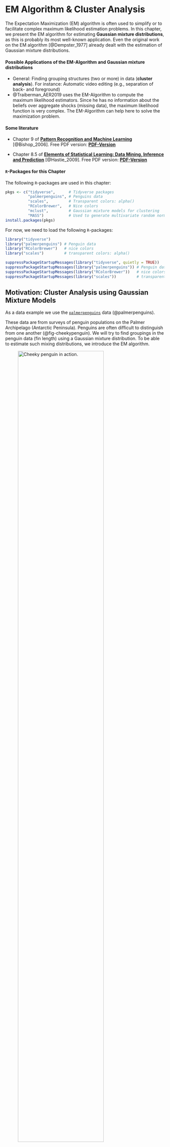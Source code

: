 # EM Algorithm & Cluster Analysis

The Expectation Maximization (EM) algorithm is often used to simplify or to facilitate complex maximum likelihood estimation problems. In this chapter, we present the EM algorithm for estimating **Gaussian mixture distributions**, as this is probably its most well-known application. Even the original work on the EM algorithm [@Dempster_1977] already dealt with the estimation of Gaussian mixture distributions.


#### Possible Applications of the EM-Algorithm and Gaussian mixture distributions {-}

* General: Finding grouping structures (two or more) in data (**cluster analysis**). For instance: Automatic video editing (e.g., separation of back- and foreground)  
* @Traiberman_AER2019 uses the EM-Algorithm to compute the maximum likelihood estimators. Since he has no information about the beliefs over aggregate shocks (missing data), the maximum likelihood function is very complex. The EM-Algorithm can help here to solve the maximization problem. 


#### Some literature {-}

* Chapter 9 of [**Pattern Recognition and Machine Learning**](https://www.microsoft.com/en-us/research/uploads/prod/2006/01/Bishop-Pattern-Recognition-and-Machine-Learning-2006.pdf) [@Bishop_2006]. Free PDF version: [**PDF-Version**](https://www.microsoft.com/en-us/research/uploads/prod/2006/01/Bishop-Pattern-Recognition-and-Machine-Learning-2006.pdf)

* Chapter 8.5 of [**Elements of Statistical Learning: Data Mining, Inference and Prediction**](https://web.stanford.edu/~hastie/ElemStatLearn/) [@Hastie_2009]. Free PDF version: [**PDF-Version**](https://web.stanford.edu/~hastie/ElemStatLearn/)


#### `R`-Packages for this Chapter {-}

The following `R`-packages are used in this chapter:
```r
pkgs <- c("tidyverse",      # Tidyverse packages
          "palmerpenguins", # Penguins data
          "scales",         # Transparent colors: alpha()
          "RColorBrewer",   # Nice colors
          "mclust",         # Gaussian mixture models for clustering
          "MASS")           # Used to generate multivariate random normal variables
install.packages(pkgs)
```

For now, we need to load the following `R`-packages:
```r
library("tidyverse")
library("palmerpenguins") # Penguin data 
library("RColorBrewer")   # nice colors
library("scales")         # transparent colors: alpha()
```


```r
suppressPackageStartupMessages(library("tidyverse", quietly = TRUE))
suppressPackageStartupMessages(library("palmerpenguins")) # Penguin data 
suppressPackageStartupMessages(library("RColorBrewer"))   # nice colors
suppressPackageStartupMessages(library("scales"))         # transparent colors: alpha()
```



## Motivation: Cluster Analysis using Gaussian Mixture Models

As a data example we use the [`palmerpenguins`](https://allisonhorst.github.io/palmerpenguins/articles/intro.html) data (@palmerpenguins). 


These data are from surveys of penguin populations on the Palmer Archipelago (Antarctic Peninsula). Penguins are often difficult to distinguish from one another (@fig-cheekypenguin).  We will try to find groupings in the penguin data (fin length) using a Gaussian mixture distribution. To be able to estimate such mixing distributions, we introduce the EM algorithm.


![Cheeky penguin in action.](images/penguins.gif){width=80%  #fig-cheekypenguin}


The following code chunk prepares the data


::: {.callout-caution}

# Caution
We have the information about the different penguin species (`penguin_species`) but in the following we pretend not to know this information.  

We want to determine the group memberships (species) by cluster analysis on the basis of the fin lengths (`penguin_flipper`) alone. 

Afterwards we can use the data in `penguin_species` to check how good our cluster analysis is.
:::


```r
## Select a color palette
col_v <- RColorBrewer::brewer.pal(n = 3, name = "Set2")

## Preparing the data:
penguins <- palmerpenguins::penguins %>%  # penguin data
  tidyr::as_tibble() %>%                  # 'tibble'-dataframe
  dplyr::filter(species!="Adelie") %>%    # remove penguin species 'Adelie' 
  droplevels() %>%                        # remove the non-used factor level
  tidyr::drop_na() %>%                    # remove NAs
  dplyr::mutate(species = species,        # rename variables 
                flipper = flipper_length_mm) %>% 
  dplyr::select(species, flipper)         # select variables 

##  
n      <- nrow(penguins)                  # sample size (n=187)

## Pulling out the variable 'penguin_species':
penguin_species <- dplyr::pull(penguins, species)

## Pulling out the variable 'penguin_flipper':
penguin_flipper <- dplyr::pull(penguins, flipper)

## Plot
## Histogramm:
hist(x = penguin_flipper, freq = FALSE, 
     xlab="Flipper-Length (mm)", main="Penguins\n(Two Groups)",
     col=gray(.65,.5), border=gray(.35,.5), ylim=c(0.0003, 0.039))
## Stipchart hinzufügen:
stripchart(x = penguin_flipper, method = "jitter", 
           jitter = .0005, at = .001,
           pch = 21, col=alpha(col_v[3],.5), 
           bg=alpha(col_v[3],.5), cex=1.3, add = TRUE)
```


#### Clustering using Gaussian Mixture Distributions {-}

At the end of this chapter, we'll be able to 

1. Estimate the Gaussian mixture distribution using the **EM algorithm**
2. Assign the predictors $x_i$ (flipper length) to the group (penguine species) that maximizes the **"posterior probability"** (see @fig-GMM-plot1 and @sec-PriorPosterior)


```r
#| echo: false
#| eval: true
#| label: fig-GMM-plot1
#| fig-cap: Cluster analysis based on a mixture distribution with two weighted normal distributions.

## mclust R package:
## Cluster analysis using Gaussian mixture distributions
suppressMessages(library("mclust"))

## Number of Groups
G <- 2 

## Schätzung des Gaußschen Mischmodells (per EM Algorithmus)
## und Clusteranalyse
mclust_obj <- mclust::Mclust(data       = penguin_flipper, 
                             G          = G, 
                             modelNames = "V", 
                             verbose    = FALSE)

# summary(mclust_obj)
# str(mclust_obj)

## estimated group assignment 
class <- mclust_obj$classification

## Fraction of correct group assignments:
# cbind(class, penguin_species)
# round(sum(class == as.numeric(penguin_species))/n, 2)

## estimated means of the two Gaussian distributions
mean_m <- t(mclust_obj$parameters$mean)

## estimated variances (and possibly covariances) 
cov_l  <- list("Cov1" = mclust_obj$parameters$variance$sigmasq[1], 
               "Cov2" = mclust_obj$parameters$variance$sigmasq[2])

## estimated mixture weights (prior-probabilities) 
prop_v <- mclust_obj$parameters$pro

## evaluating the Gaussian mixture density function 
np      <- 100 # number of evaluation points
xxd     <- seq(min(penguin_flipper)-3, 
               max(penguin_flipper)+5, 
               length.out = np)
## mixture density
yyd     <- dnorm(xxd, mean_m[1], sqrt(cov_l[[1]]))*prop_v[1] +
           dnorm(xxd, mean_m[2], sqrt(cov_l[[2]]))*prop_v[2]
## single densities (scaled by their weights)
yyd1    <- dnorm(xxd, mean_m[1], sqrt(cov_l[[1]]))*prop_v[1]
yyd2    <- dnorm(xxd, mean_m[2], sqrt(cov_l[[2]]))*prop_v[2]

## Plot
hist(x = penguin_flipper, xlab="Flipper length (mm)", main="Penguins\n(Two Groups)",
     col=gray(.65,.5), border=gray(.35,.5), freq = FALSE, ylim=c(0, 0.04))
lines(x = xxd, y=yyd, lwd=2, col=gray(.35,.75))
lines(x = xxd, y=yyd1, lwd=2, col=gray(.35,.75), lty=2)
lines(x = xxd, y=yyd2, lwd=2, col=gray(.35,.75), lty=2)
abline(v=203.1, lty=3)
stripchart(penguin_flipper[class==1], 
           method = "jitter", jitter = .0005, at = .001,
           pch = 21, col=alpha(col_v[1],.5), bg=alpha(col_v[1],.5), cex=1.3, add = TRUE)
stripchart(penguin_flipper[class==2], 
           method = "jitter", jitter = .0005, at = .001,
           pch = 21, col=alpha(col_v[2],.5), bg=alpha(col_v[2],.5), cex=1.3, add = TRUE)
```



Figure @fig-GMM-plot1 shows the result of a cluster analysis based on a mixture distribution of two weighted normal distributions. Cluster result: `r round(sum(class == as.numeric(penguin_species))/n, 2)*100`% of the penguins could be correctly assigned - based only on their flipper lengths.


The following `R` codes can be used to reproduce the above cluster analysis (using the `R` package `mclust`) and @fig-GMM-plot1:

```r
#| echo: true
#| eval: false

## mclust R package:
## Cluster analysis using Gaussian mixture distributions
suppressMessages(library("mclust"))

## Number of Groups
G <- 2 

## Schätzung des Gaußschen Mischmodells (per EM Algorithmus)
## und Clusteranalyse
mclust_obj <- mclust::Mclust(data       = penguin_flipper, 
                             G          = G, 
                             modelNames = "V", 
                             verbose    = FALSE)

# summary(mclust_obj)
# str(mclust_obj)

## estimated group assignment 
class <- mclust_obj$classification

## Fraction of correct group assignments:
# cbind(class, penguin_species)
round(sum(class == as.numeric(penguin_species))/n, 2)

## estimated means of the two Gaussian distributions
mean_m <- t(mclust_obj$parameters$mean)

## estimated variances (and possibly covariances) 
cov_l  <- list("Cov1" = mclust_obj$parameters$variance$sigmasq[1], 
               "Cov2" = mclust_obj$parameters$variance$sigmasq[2])

## estimated mixture weights (prior-probabilities) 
prop_v <- mclust_obj$parameters$pro

## evaluating the Gaussian mixture density function 
np      <- 100 # number of evaluation points
xxd     <- seq(min(penguin_flipper)-3, 
               max(penguin_flipper)+5, 
               length.out = np)
## mixture density
yyd     <- dnorm(xxd, mean_m[1], sqrt(cov_l[[1]]))*prop_v[1] +
           dnorm(xxd, mean_m[2], sqrt(cov_l[[2]]))*prop_v[2]
## single densities
yyd1    <- dnorm(xxd, mean_m[1], sqrt(cov_l[[1]]))*prop_v[1]
yyd2    <- dnorm(xxd, mean_m[2], sqrt(cov_l[[2]]))*prop_v[2]

## Plot
hist(x = penguin_flipper, xlab="Flipper length (mm)", main="Penguins\n(Two Groups)",
     col=gray(.65,.5), border=gray(.35,.5), freq = FALSE, ylim=c(0, 0.04))
lines(x = xxd, y=yyd, lwd=2, col=gray(.35,.75))
lines(x = xxd, y=yyd1, lwd=2, col=gray(.35,.75), lty=2)
lines(x = xxd, y=yyd2, lwd=2, col=gray(.35,.75), lty=2)
abline(v=203.1, lty=3)
stripchart(penguin_flipper[class==1], 
           method = "jitter", jitter = .0005, at = .001,
           pch = 21, col=alpha(col_v[1],.5), bg=alpha(col_v[1],.5), cex=1.3, add = TRUE)
stripchart(penguin_flipper[class==2], 
           method = "jitter", jitter = .0005, at = .001,
           pch = 21, col=alpha(col_v[2],.5), bg=alpha(col_v[2],.5), cex=1.3, add = TRUE)
```

But coding is nothing without understanding. We'll learn the underlying statistical method it in this chapter. 


## The EM Algorithm for Maximum Likelihood Estimation of Gaussian Mixture Distributions

### Gaussian Mixture Models (GMM)


We denote a random variable $X$ that follows a Gaussian mixture distribution as
$$
X\sim\mathcal{N}_{\mathcal{mix}}(G,\boldsymbol{\pi},\boldsymbol{\mu},\boldsymbol{\sigma})
$$

The corresponding density function of a Gaussian mixture distribution is defined as follows:
$$
f_{GMM}(x;\boldsymbol{\pi},\boldsymbol{\mu},\boldsymbol{\sigma})=\sum_{g=1}^G\pi_g \varphi(x;\mu_g,\sigma_g) 
$${#eq-GMMdens}

* **Weights:** $\boldsymbol{\pi}=(\pi_1,\dots,\pi_G)$ with $\pi_g>0$ and $\sum_{g=1}^G\pi_g=1$
* **Means:** $\boldsymbol{\mu}=(\mu_1,\dots,\mu_G)$ with $\mu_g\in\mathbb{R}$
* **Standard deviations:** $\boldsymbol{\sigma}=(\sigma_1,\dots,\sigma_G)$ with $\sigma_g>0$ 
* **Normal density of group $g=1,\dots,G$:** 
$$
\varphi(x;\mu_g,\sigma_g)=\frac{1}{\sqrt{2\pi}\sigma_g}\exp\left(-\frac{1}{2}\left(\frac{x-\mu_g}{\sigma_g}\right)^2\right)
$$
* **Unknown parameters:** <span style="color:#FF5733">$\boldsymbol{\pi}$</span>, <span style="color:#FF5733">$\boldsymbol{\mu}$</span> und <span style="color:#FF5733">$\boldsymbol{\sigma}$</span>



### Maximum Likelihood (ML) Estimation 

We could try to estimate the unknown parameters 
$\boldsymbol{\pi}=(\pi_1,\dots,\pi_G)$, 
$\boldsymbol{\mu}=(\mu_1,\dots,\mu_G)$ and 
$\boldsymbol{\sigma}=(\sigma_1,\dots,\sigma_G)$ using the maximum likelihood method. 

> I'll say it right away: The attempt will fail.

#### Basic Idea of ML Estimation {-}

* **Assumption:** The data $\mathbf{x}=(x_1,\dots,x_n)$ is a realization of a random sample 
$$
X_1,\dots,X_n\overset{\text{i.i.d.}}{\sim}X
$$
with
$$ 
X\sim\mathcal{N}_{\mathcal{mix}}(G,\boldsymbol{\pi},\boldsymbol{\mu},\boldsymbol{\sigma}).
$$ 


<!-- 
> That is, in a certain sense, the observed data $\mathbf{x}=(x_1,\dots,x_n)$ "know" the unknown parameters $\boldsymbol{\pi},$ $\boldsymbol{\mu}$ und $\boldsymbol{\sigma}$ and we "only" have to elicit this information from them. 
-->


* **Estimation Idea:** 
Choose $\boldsymbol{\pi}$, $\boldsymbol{\mu}$ and $\boldsymbol{\sigma}$ such that $f_{GMM}(\cdot;\boldsymbol{\pi},\boldsymbol{\mu},\boldsymbol{\sigma})$ **"optimally"** fits the observed data $\mathbf{x}$.

* **Implementation of the Estimation Idea:** Maximize (with respect to $\boldsymbol{\pi}$, $\boldsymbol{\mu}$ and $\boldsymbol{\sigma}$) the likelihood function
$$
\mathcal{L}(\boldsymbol{\pi},\boldsymbol{\mu},\boldsymbol{\sigma};\mathbf{x})=\prod_{i=1}^nf_{GMM}(x_i;\boldsymbol{\pi},\boldsymbol{\mu},\boldsymbol{\sigma})
$$
Or, equivalently, maximize the log-likelihood function (simpler maximization)
$$
\begin{align*}
%\ln\left(\mathcal{L}(\boldsymbol{\pi},\boldsymbol{\mu},\boldsymbol{\sigma};\mathbf{x})\right)=
\ell(\boldsymbol{\pi},\boldsymbol{\mu},\boldsymbol{\sigma};\mathbf{x})
=&\sum_{i=1}^n\ln\left(f_{GMM}(x_i;\boldsymbol{\pi},\boldsymbol{\mu},\boldsymbol{\sigma})\right)\\
=&\sum_{i=1}^n\ln\left(\sum_{g=1}^G\pi_g\varphi(x_i;\mu_g,\sigma_g)\right)
\end{align*}
$${#eq-logLikGMM}

::: {.callout-note}
# Maximization constraints
The maximization must take into account the parameter constraints in @eq-GMMdens; namely, 

* $\sigma_g>0$ and 
* $\pi_g>0$ for all $g=1,\dots,G$ such that 
* $\sum_{g=1}^G\pi_g=1$.
::: 

The maximizing parameter values 
<span style="color:#FF5733">$\hat{\boldsymbol{\pi}}$</span>, 
<span style="color:#FF5733">$\hat{\boldsymbol{\mu}}$</span> and 
<span style="color:#FF5733">$\hat{\boldsymbol{\sigma}}$</span> 
are the <span style="color:#FF5733">**ML-Estimators**</span>:

$$
(\hat{\boldsymbol{\pi}},\hat{\boldsymbol{\mu}},\hat{\boldsymbol{\sigma}})=\arg\max_{\boldsymbol{\pi},\boldsymbol{\mu},\boldsymbol{\sigma}}\ell(\boldsymbol{\pi},\boldsymbol{\mu},\boldsymbol{\sigma};\mathbf{x})
$$



😒 **Problems with singularities in numerical solutions:** If one tries to solve the above maximization problem [numerically with the help of the computer](https://jaimemosg.github.io/EstimationTools/index.html), one will quickly notice that the results are highly unstable, implausible and not very trustworthy. The reason for these unstable estimates are problems with singularities. 

For real GMMs (i.e. GMMs with more than one group $G>1$), problems with singularities occur very easily during a numerical maximization. This happens whenever one (or more) of the normal distribution component(s), say $\varphi_g(x_i;\mu_g,\sigma_g),$ tries to describe only single data points. This leads to a Gaussian density function centered around a **single data point** $x_i$ such that   
$$
\varphi(x_i;{\color{red}\mu_g=x_i},\sigma_g),
$$ 
where 
$$
\sigma_g\to 0.
$$
This degenerating situation leads to **very large** density function values, 
$$
\varphi(x_i;\mu_g=x_i,\sigma_g)\to\infty\quad\text{for}\quad \sigma_g\to 0,
$$ 
and thus maximize the log-likelihood in an *undesirable* way (see @fig-dirac1).
```r
#| label: fig-dirac1
#| echo: false
#| fig-cap: Gaussian density with $\mu_g=x_i$ for $\sigma_g\to 0$.
np   <- 1000
rep  <- 30
xxd  <- seq(-3, 3, length.out = np)
sd_v <- seq(.5,0.05, len=rep)
par(mar = c(3.1,4.1,4.1,2.1))
for(i in 1:length(sd_v)){
  plot(x=xxd, y=dnorm(xxd, 0, sd_v[i]), type="l", ylim=c(0,max(dnorm(xxd, 0, sd_v[rep-3]))), xlim = c(-1.5,1.5),
       ylab="",xlab="", lwd=2, col="darkblue", axes = FALSE)
  axis(2); axis(1, at=0, labels = expression(x[i])); box()
}
```
Such **undesirable, trivial maximization solutions** typically lead to implausible, non-useful estimation results.

🤓 **Analytic solution:** It is a bit tedious, but one can maximize the log-likelihood function of the GMM (see @eq-logLikGMM) analytically. If you do this, you will get the following expressions:
$$
\begin{align*}
\hat\pi_g&=\frac{1}{n}\sum_{i=1}^np_{ig},\quad
\hat\mu_g=\sum_{i=1}^n\frac{p_{ig}}{\left(\sum_{j=1}^np_{jg}\right)}x_i\\[2ex]
\hat\sigma_g&=\sqrt{\sum_{i=1}^n\frac{p_{ig}}{\left(\sum_{j=1}^np_{jg}\right)}\left(x_i-\hat\mu_g\right)^2},
\end{align*}
$${#eq-AnalyticSol1}
where 
$$
p_{ig}=\frac{\pi_g\varphi(x_i;\mu_g,\sigma_g)}{f_{GMM}(x_i;\boldsymbol{\pi},\boldsymbol{\mu},\boldsymbol{\sigma})}
$${#eq-AnalyticSol2}
for $i=1,\dots,n$ and $g=1,\dots,G$. 


::: {.callout-note}
Deriving the expressions for $\hat{\mu}_g$, $\hat{\sigma}_g$ and $\hat{\pi}_g$ in @eq-AnalyticSol1 is really a bit tedious (multiple applications of the chain rule, product rule, etc., as well as an application of the Lagrange multiplier method for optimization under side-constraints) but in principle doable.  
<!-- In one of the exercises, you may derive the expression for $\hat\mu_g$. -->
:::


🙈 <span style="color:#FF5733">**However:**</span> The above expressions for $\hat\pi_g$, $\hat\mu_g$ and $\hat\sigma_g$ depend themselves on the <span style="color: #FF5733">**unknown**</span> parameters 

* $\boldsymbol{\pi}=(\pi_1,\dots,\pi_G)$, 
* $\boldsymbol{\mu}=(\mu_1,\dots,\mu_G)$ and 
* $\boldsymbol{\sigma}=(\sigma_1,\dots,\sigma_G)$, 

because the probabilities $0\leq p_{ig}\leq 1$ (defined in @eq-AnalyticSol2) depend on these unknown parameters. 

Thus, the expressions for $\hat\pi_g$, $\hat\mu_g$, and $\hat\sigma_g$ in @eq-AnalyticSol1 do not allow direct estimation of the unknown parameters $\pi_g$, $\mu_g$, and $\sigma_g$.

::: {.callout-note}
# Prior and Posterior Probabilities

* The probability 
$$
\pi_g = \mathbb{P}\left(\text{Penguine $i$ belongs to group}\;g\right)
$$  
in @eq-AnalyticSol2 is called the **prior probability**. The prior probability $\pi_g$ is the probability that a penguine $i$, from which we know nothing about its flipper length, belongs to group $g$.
* The conditional probability 
$$
p_{ig} = \mathbb{P}\left(\text{Penguine $i$ belongs to group}\;g|X_i = x_i\right)
$$ 
in @eq-AnalyticSol2 is called the **posterior probability**. The posterior probability $p_{ig}$ is the probability that penguine $i$ with flipper length $x_i$ belongs to group $g.$ 

We'll discuss the prior and the posterior probability in more detail in @sec-PriorPosterior.
:::



🥳 <span style="color:#138D75">**Solution: The EM Algorithm**</span>  


### The EM Algorithm for GMMs {#sec-EM1}


The expressions for $\hat\pi_g$, $\hat\mu_g$, and $\hat\sigma_g$ in @eq-AnalyticSol1, however, suggest a simple iterative maximum likelihood estimation procedure: An **alternating estimation** of 

* the (unknown) posterior probabilities
$$
\begin{align*}
p_{ig} 
&= \mathbb{P}\left(\text{Penguine $i$ belongs to group}\;g|X_i = x_i\right)\\[2ex]
& = \frac{\pi_g\varphi(x_i;\mu_g,\sigma_g)}{f_{GMM}(x_i;\boldsymbol{\pi},\boldsymbol{\mu},\boldsymbol{\sigma})}
\end{align*}
$$ 
for $i=1,\dots,n,$ and $g=1,\dots,G,$
and of 

* the (unknown) parameters 
$$
(\pi_g,\mu_g,\sigma_g) \quad\text{for}\quad g=1,\dots,G
$$

::: {.callout-tip}
Given an estimate $\hat{p}_{ig},$ you can compute $(\hat\pi_g, \hat\mu_g,\hat\sigma_g)$ using @eq-AnalyticSol1. 

Given the estimates $(\hat\pi_g, \hat\mu_g,\hat\sigma_g),$ you can compute $\hat{p}_{ig}$ using @eq-AnalyticSol2. 
:::

**The EM Algorithm:**

1. **Initialization:** <br> 
Set starting values 
$$
\begin{align*}
&\boldsymbol{\hat{\pi}}^{(0)}=(\hat{\pi}_1^{(0)},\dots,\hat{\pi}_G^{(0)})\\[2ex]
&\boldsymbol{\hat{\mu}}^{(0)}=(\hat{\mu}_1^{(0)},\dots,\hat{\mu}_G^{(0)})\\[2ex]
&\boldsymbol{\hat{\sigma}}^{(0)}=(\hat{\sigma}_1^{(0)},\dots,\hat{\sigma}_G^{(0)})
\end{align*}
$$

2. **Loop:** <br> 
For $r=1,2,\dots$

    - <span style="color:#FF5733">**(Expectation)**</span> Compute: 
     $$\hat{p}_{ig}^{(r-1)}=\frac{\hat{\pi}_g^{(r-1)}\varphi(x_i;\hat{\mu}^{(r-1)}_g,\hat{\sigma}_g^{(r-1)})}{f_{GMM}(x_i;\boldsymbol{\hat{\pi}}^{(r-1)},\boldsymbol{\hat{\mu}}^{(r-1)},\boldsymbol{\hat{\sigma}}^{(r-1)})}$$
    
    - <span style="color:#2471A3">**(Maximization)**</span>  Compute: 
    <center>$\hat\pi_g^{(r)}=\frac{1}{n}\sum_{i=1}^n\hat{p}_{ig}^{(r-1)},\quad\quad\hat\mu_g^{(r)}=\sum_{i=1}^n\frac{\hat{p}_{ig}^{(r-1)}}{\left(\sum_{j=1}^n\hat{p}_{jg}^{(r-1)}\right)}x_i$</center> 
    <center>$\hat\sigma_g^{(r)}=\sqrt{\sum_{i=1}^n\frac{\hat{p}_{ig}^{(r-1)}}{\left(\sum_{j=1}^n\hat{p}_{jg}^{(r-1)}\right)}\left(x_i-\hat\mu_g^{(r)}\right)^2}$</center> 

3. **Check Convergence:** <br>
    Stop if the value of the maximized log-likelihood function, $\ell(\boldsymbol{\hat{\pi}}^{(r)},\boldsymbol{\hat{\mu}}^{(r)},\boldsymbol{\hat{\sigma}}^{(r)};\mathbf{x})$, does not change anymore substantially.

The above pseudo code is implemented in the following code chunk:

```r
#| echo: true 
#| eval: true
library("MASS")
library("mclust")

## data:
x <- cbind(penguin_flipper) # data [n x d]-dimensional. 
d <- ncol(x)                # dimension (d=1: univariat)
n <- nrow(x)                # sample size
G <- 2                      # number of groups

## further stuff 
llk       <- matrix(NA, n, G)
p         <- matrix(NA, n, G)  
loglikOld <- 1e07
tol       <- 1e-05
it        <- 0
check     <- TRUE 

## EM Algorithm

## 1. Starting values for pi, mu and sigma:
pi    <- rep(1/G, G)              # naive pi 
sigma <- array(diag(d), c(d,d,G)) # varianz = 1
mu    <- t(MASS::mvrnorm(G, colMeans(x), sigma[,,1]*4) )

while(check){
  
  ## 2.a Expectation step
  for(g in 1:G){
    p[,g] <- pi[g] * mclust:::dmvnorm(x, mu[,g], sigma[,,g])
  }
  p <- sweep(p, 1, STATS = rowSums(p), FUN = "/")
  
  ## 2.b Maximization step 
  par   <- mclust::covw(x, p, normalize = FALSE)
  mu    <- par$mean
  sigma <- par$S
  pi    <- colMeans(p)
  
  ## 3. Check convergence 
  for(g in 1:G) {
    llk[,g] <- pi[g] * mclust:::dmvnorm(x, mu[,g], sigma[,,g])
  }
  loglik <- sum(log(rowSums(llk))) # current max. log-likelihood value
  ##
  diff      <- abs(loglik - loglikOld)/abs(loglik) # rate of change
  loglikOld <- loglik
  it        <- it + 1
  ## Check whether rate of change is still large enough (> tol)?
  check     <- diff > tol
}

## Estimation results:
results <- matrix(c(pi, mu, sqrt(sigma)), 
                  nrow = 3, 
                  ncol = 2, 
                  byrow = TRUE,
                  dimnames = list(c("weights", 
                                    "means", 
                                    "standard-deviations"),
                                  c("group 1", 
                                    "group 2"))) 
##
results %>% round(., 2)
```




## The True View on the EM Algorithm: Adding Unobserved Variables {#sec-TrueViewEM}

The EM algorithm allows maximum likelihood problems to be simplified by **adding unobserved ("latent") variables** to the data. This idea is the actually original contribution of the EM Algorithm (@Dempster_1977). While this idea can be applied for solving various maximum likelihood problems, we keep focusing on estimating GMMs.

::: {.callout-note}

# Remember:

We were not able to maximize the log-likelihood function
$$
\ell(\boldsymbol{\pi},\boldsymbol{\mu},\boldsymbol{\sigma};\mathbf{x})
  =\sum_{i=1}^n\ln\left(\sum_{g=1}^G\pi_g\varphi(x_i;\mu_g,\sigma_g)\right)
$$
directly. In fact, the $\ln(\sum_{g=1}^G[\dots])$-construction makes life difficult here.
:::


### Data Completion

In our penguin data there are two groups $g\in\{1,2\}.$ 

Thus, in principle (albeit unobserved) there are $G=2$ dimensional dummy variable vectors $(z_{i1},z_{i2}),$ $i=1,\dots,n,$ which encode the group-labels,
$$
(z_{i1},z_{i2})=
\left\{\begin{array}{ll}
(1,0)&\text{if penguin }i\text{ belongs to group }g=1\\
(0,1)&\text{if penguin }i\text{ belongs to group }g=2\\
\end{array}\right.
$$

::: {.callout-tip}
# Case of more than two $G>2$ groups:  
$$
\begin{align*}
&(z_{i1},\dots,z_{ig},\dots,z_{iG})=\\[2ex]
&=\left\{\begin{array}{ll}
(1,0,\dots,0)&\text{if data point }i\text{ belongs to group }g=1\\
(0,1,\dots,0)&\text{if data point }i\text{ belongs to group }g=2\\
\quad\quad\vdots&\\
(0,0,\dots,1)&\text{if data point }i\text{ belongs to group }g=G\\
\end{array}\right.
\end{align*}
$$
:::

The group labels $z_{ig}$ can take values $z_{ig}\in\{0,1\},$ for each $i=1,\dots,n$ and $g=1,\dots,G.$ However, it must hold true that each $i$ belongs to only **one** group, i.e.
$$
\sum_{g=1}^Gz_{ig}=1\quad\text{for each}\quad i=1,\dots,n.
$$

::: {.callout-note}
Requiring that
$$
\sum_{g=1}^Gz_{ig}=1\quad\text{for each}\quad i=1,\dots,n
$$
means an important restriction of GMMs, which is not problematic for the penguin data. However, it may be problematic in applications with hierarchical grouping structures, where one can be a member of multiple groups (e.g. member of a gender group and member of a religious group).
:::

Unfortunately, the true group labels $z_{ig}$ are missing. However, we nevertheless know at least something about their group-assignments. The weights 
$$
\pi_1,\dots,\pi_G
$$ 
of the Gaussian mixture distribution 
$$
f_{GMM}(x;\boldsymbol{\pi},\boldsymbol{\mu},\boldsymbol{\sigma})=\sum_{g=1}^G\pi_g\varphi(x;\mu_g,\sigma_g),
$$
give us the proportions of the individual distributions $\varphi(\cdot;\mu_g,\sigma_g)$ in the total distribution $f_{GMM}$. Therefore, we know that, on average, 
$$
\pi_g\cdot 100\%
$$ 
of the data points $i=1,\dots,n$ come from group $g.$ 

Thus, we can consider the missing group label $z_{ig}$ as a **unobserved realization of a binary random variable** $Z_{ig}\in\{0,1\}$ with probabilities
$$
\begin{align*}
P(Z_{ig}=1)&=\pi_g\\[2ex]
P(Z_{ig}=0)&=(1-\pi_g)\\[2ex]
\end{align*}
$$
and with the restriction that 
$$
\sum_{g=1}^GZ_{ig}=1\quad\text{for each}\quad i=1,\dots,n.
$$ 


Note that the condition $\sum_{g=1}^GZ_{ig}=1$ 
implies that if
<!-- für Realisationen $Z_{ig}=1$, dass alle anderen Zuordnungen $Z_{i-g}=0$ immer gleich null  -->
$$
Z_{ig}=1
$$ 
then
$$
Z_{ij}=0\quad \text{for all }j\neq g.
%\quad \Rightarrow\quad Z_{i1}=0,\dots,Z_{ig-1}=0,Z_{ig+1}=0,\dots,Z_{iG}=0.
$$

### Prior and Posterior Probabilities {#sec-PriorPosterior}

**Prior Probability**
$$
\pi_g = P(Z_{ig}=1)
$$
If we know nothing about the flipper length of penguin $i$ then we are left with the prior probability: <br>
<center>"With probability $\pi_g=P(Z_{ig}=1)$ penguin $i$ belongs to group $g$."</center> 
<br>


**Posterior Probability**<br>
$$
p_{ig}=P(Z_{ig}=1|X_i=x_i)
$$ 
If we know the flipper length of penguin $i$ then we can update the prior probability using **Bayes' Theorem** (see @eq-posteriorGMD) which leads to the posterior probability: <br>
<center>"With probability $p_{ig}=P(Z_{ig}=1|X_i=x_i)$ penguin $i$ with flipper length $x_i$ belongs to group $g$."</center>
<br>


::: {.callout-note} 
# Bayes' Theorem applied to the Gaussian mixture distribution
$$
\begin{align*}
p_{ig}
=\overbrace{P(Z_{ig}=1|X_i=x_i)}^{\text{Posterior-prob}}
&=\frac{\pi_g\varphi(x_i;\mu_g,\sigma_g)}{f_{GMM}(x_i;\boldsymbol{\pi},\boldsymbol{\mu},\boldsymbol{\sigma})}\\[2ex]
&=\frac{\overbrace{P(Z_{ig}=1)}^{\text{prior-prob}}\varphi(x_i;\mu_g,\sigma_g)}{f_{GMM}(x_i;\boldsymbol{\pi},\boldsymbol{\mu},\boldsymbol{\sigma})}
\end{align*}
$${#eq-posteriorGMD}
:::


::: {.callout-tip}
# Where's the <span style="color:#FF5733">**Expectation** </span> in the <span style="color:#FF5733">**E**</span>M-Algorithm? 
The posterior probabilities $p_{ig}$ are conditional means:
$$
\begin{align*}
p_{ig}
&= 1\cdot P(Z_{ig}=1|X_i=x_i)+0\cdot P(Z_{ig}=0|X_i=x_i)\\[2ex] 
&= \mathbb{E}(Z_{ig}|X_i=x_i)\\
\end{align*}
$${#eq-posteriorMean}
Thus, the computation of $p_{ig}$ is the **Expectation**-step of the EM algorithm (@sec-EM1). 
::: 


### The Abstract Version of the EM-Algorithm


If, in addition to the data points (i.e. the predictors like the flipper lengths), 
$$
\mathbf{x}=(x_1,\dots,x_n),
$$ 
we had also observed the group assignments, 
$$
\mathbf{z}=(z_{11},\dots,z_{nG}),
$$ 
then we could establish the following alternative **likelihood ($\tilde{\mathcal{L}}$)** and **log-likelihood ($\tilde{\ell}$) functions**:
$$
\begin{align*}
\tilde{\mathcal{L}}(\boldsymbol{\pi},\boldsymbol{\mu},\boldsymbol{\sigma};\mathbf{x},\mathbf{z})
&=\prod_{i=1}^n\prod_{g=1}^G\left(\pi_g\varphi(x_i;\mu_g,\sigma_g)\right)^{z_{ig}}\\[2ex]
\tilde{\ell}(\boldsymbol{\pi},\boldsymbol{\mu},\boldsymbol{\sigma};\mathbf{x},\mathbf{z})
&=\sum_{i=1}^n\sum_{g=1}^Gz_{ig}\left\{\ln\left(\pi_g\right)+\ln\left(\varphi(x_i;\mu_g,\sigma_g)\right)\right\}\\[2ex]
&=\sum_{g=1}^G\left(\sum_{i=1}^nz_{ig}\left\{\ln\left(\pi_g\right)+\ln\left(\varphi(x_i;\mu_g,\sigma_g)\right)\right\}\right)
\end{align*}
$$

Unlike the original log-likelihood function (@eq-logLikGMM), the new log-likelihood function $\tilde\ell$ would be **easy to maximize**: We can effectively maximize separately for each group $g,$ which then involves only a single normal density function and not a too flexible mixture of density functions. This simplifies the maximization problem considerably, since the normal density belongs to the exponential family (see @sec-MLAsymp) which is not the case for the normal mixture distribution.

However, we do not observe the realizations 
$$
\mathbf{z}=(z_{11},\dots,z_{nG}),
$$ 
but only know the distribution of the random variables 
$$
\mathbf{Z}=(Z_{11},\dots,Z_{nG}).
$$ 
This leads to a **stochastic version** (in $\mathbf{Z}$) of the log-likelihood function:
$$
\tilde{\ell}(\boldsymbol{\pi},\boldsymbol{\mu},\boldsymbol{\sigma};\mathbf{x},\mathbf{Z})=\sum_{i=1}^n\sum_{g=1}^GZ_{ig}\left\{\ln\left(\pi_g\right)+\ln\left(\varphi(x_i;\mu_g,\sigma_g)\right)\right\}
$$

We do not know $Z_{ig},$ but we can compute the best (in the mean square sense) predition of $Z_{ig}$ using the conditional mean 
$$
\mathbb{E}_{\boldsymbol{\theta}}\left(Z_{ig}|\mathbf{X}=\mathbf{x}\right)
=\mathbb{E}_{\boldsymbol{\theta}}\left(Z_{ig}|X_i=x_i\right)=p_{ig},
$$
where $\boldsymbol{\theta}=(\boldsymbol{\pi},\boldsymbol{\mu},\boldsymbol{\sigma})$ is used to denote the parameter vector, and where (by @eq-posteriorGMD) 
$$
\begin{align*}
p_{ig}
&=\overbrace{P(Z_{ig}=1|X_i=x_i)}^{\text{Posterior-prob}}\\[2ex]
&=\frac{\pi_g\varphi(x_i;\mu_g,\sigma_g)}{f_{GMM}(x_i;\boldsymbol{\pi},\boldsymbol{\mu},\boldsymbol{\sigma})}.
\end{align*}
$$

From this, we can calculate the conditional expected value (using @eq-posteriorMean), which motivates the "Expectation"-Step in the EM-algorithm:
$$
\begin{align*}
&\mathbb{E}_{\boldsymbol{\theta}}\left(\tilde{\ell}(\boldsymbol{\pi},\boldsymbol{\mu},\boldsymbol{\sigma};\mathbf{x},\mathbf{Z})|\mathbf{X}=\mathbf{x}\right)\\[2ex]
&\quad =\sum_{i=1}^n\sum_{g=1}^G\mathbb{E}_{\boldsymbol{\theta}}\left(Z_{ig}|\mathbf{X}=\mathbf{x}\right)\left\{\ln\left(\pi_g\right)+\ln\left(\varphi(x_i;\mu_g,\sigma_g)\right)\right\}\\[2ex]
&\quad =\sum_{i=1}^n\sum_{g=1}^Gp_{ig}\left\{\ln\left(\pi_g\right)+\ln\left(\varphi(x_i;\mu_g,\sigma_g)\right)\right\},
\end{align*}
$$
where $\boldsymbol{\theta}=(\boldsymbol{\pi},\boldsymbol{\mu},\boldsymbol{\sigma})$ is used to denote the parameter vector. 


::: {.callout-tip}
Given the estimates $\hat{p}_{ig},$ for all $i=1,\dots,n$ and $g=1,\dots,G,$ we can compute ML-estimates $(\hat\pi_g, \hat\mu_g,\hat\sigma_g)$ for all $g=1,\dots,G.$
<!-- by maximizing $\mathbb{E}_{\boldsymbol{\theta}}\left(\tilde{\ell}(\boldsymbol{\pi},\boldsymbol{\mu},\boldsymbol{\sigma};\mathbf{x},\mathbf{Z})|\mathbf{X}=\mathbf{x}\right).$  -->

Given ML-estimates $\hat{\theta}_g=(\hat\pi_g, \hat\mu_g,\hat\sigma_g),$ for all $g=1,\dots,G,$ we can compute $\hat{p}_{ig}$ using  
$$
\hat{p}_{ig}
=\frac{\hat{\pi}_g\varphi(x_i;\hat{\mu}_g,\hat{\sigma}_g)}{f_{GMM}(x_i;\boldsymbol{\hat\pi},\boldsymbol{\hat\mu},\boldsymbol{\hat\sigma})}.
$$ 
:::


The following EM algorithm differs only in notation from the version already discussed in @sec-EM1. The notation chosen here clarifies that the **Expectation**-step *updates the log-likelihood function* to be maximized in the **Maximization**-step. 

The chosen notation is abstract enough to transfer the basic idea of the EM algorithm to other maximum likelihood problems. 
<br>

1. **Initialization:**<br>
Set starting values $\boldsymbol{\hat{\theta}}^{(0)}=(\boldsymbol{\hat{\pi}}^{(0)}, \boldsymbol{\hat{\mu}}^{(0)}, \boldsymbol{\hat{\sigma}}^{(0)}),$ where
$$
\begin{align*}
&\boldsymbol{\hat{\pi}}^{(0)}=(\hat{\pi}_1^{(0)},\dots,\hat{\pi}_G^{(0)})\\[2ex]
&\boldsymbol{\hat{\mu}}^{(0)}=(\hat{\mu}_1^{(0)},\dots,\hat{\mu}_G^{(0)})\\[2ex]
&\boldsymbol{\hat{\sigma}}^{(0)}=(\hat{\sigma}_1^{(0)},\dots,\hat{\sigma}_G^{(0)})
\end{align*}
$$

2. **Loop:**</br>
For $r=1,2,\dots$

    - <span style="color:#FF5733">**(Expectation)** </span> Compute:
    $$
    \begin{align*}
    &\mathcal{Q}(\boldsymbol{\theta},\boldsymbol{\hat{\theta}}^{(r-1)})
    =\mathbb{E}_{\boldsymbol{\hat{\theta}}^{(r-1)}}\left(\tilde{\ell}(\boldsymbol{\pi},\boldsymbol{\mu},\boldsymbol{\sigma};\mathbf{x},\mathbf{Z})\big|\mathbf{X}=\mathbf{x}\right)\\[2ex]
    &=\sum_{i=1}^n\sum_{g=1}^G\mathbb{E}_{\boldsymbol{\theta}^{(r-1)}}\left(Z_{ig}\big|X_i=x_i\right)\left\{\ln\left(\pi_g\right)+\ln\left(\varphi(x_i;\mu_g,\sigma_g)\right)\right\}\\[2ex]
    &=\sum_{i=1}^n\sum_{g=1}^G\hat{p}_{ig}^{(r-1)}\left\{\ln\left(\pi_g\right)+\ln\left(\varphi(x_i;\mu_g,\sigma_g)\right)\right\}
    \end{align*}
    $$
    where
    $$
    \hat{p}_{ig}^{(r-1)} = \frac{\hat{\pi}_g^{(r-1)} \varphi(x_i;\hat{\mu}_g^{(r-1)},\hat{\sigma}_g^{(r-1)})}{f_{GMM}(x_i;\boldsymbol{\hat{\pi}}^{(r-1)},\boldsymbol{\hat{\mu}}^{(r-1)},\boldsymbol{\hat{\sigma}}^{(r-1)})}
    $$

    - <span style="color:#2471A3">**(Maximization)**</span>  Compute:
    $$
    \begin{align*}
    \boldsymbol{\hat{\theta}}^{(r)}=\arg\max_{\boldsymbol{\theta}}\mathcal{Q}(\boldsymbol{\theta},\boldsymbol{\hat{\theta}}^{(r-1)})
    \end{align*}
    $$
    where $\boldsymbol{\hat{\theta}}^{(r)}=(\boldsymbol{\hat{\pi}}^{(r)},\boldsymbol{\hat{\mu}}^{(r)},\boldsymbol{\hat{\sigma}}^{(r)}),$
    $$
    \begin{align*}
    &\boldsymbol{\hat{\pi}}^{(r)}=(\hat{\pi}_1^{(r)},\dots,\hat{\pi}_G^{(r)})\\[2ex]
    &\boldsymbol{\hat{\mu}}^{(r)}=(\hat{\mu}_1^{(r)},\dots,\hat{\mu}_G^{(r)})\\[2ex]
    &\boldsymbol{\hat{\sigma}}^{(r)}=(\hat{\sigma}_1^{(r)},\dots,\hat{\sigma}_G^{(r)}),
    \end{align*}
    $$ 
    with
    <center>$\hat\pi_g^{(r)}=\frac{1}{n}\sum_{i=1}^np_{ig}^{(r-1)},\quad\quad\hat\mu_g^{(r)}=\sum_{i=1}^n\frac{p_{ig}^{(r-1)}}{\left(\sum_{j=1}^np_{jg}^{(r-1)}\right)}x_i$</center> 
    <center>$\hat\sigma_g^{(r)}=\sqrt{\sum_{i=1}^n\frac{p_{ig}^{(r-1)}}{\left(\sum_{j=1}^np_{jg}^{(r-1)}\right)}\left(x_i-\hat\mu_g^{(r)}\right)^2}$</center>

3. **Check Convergence:**<br> 
   Stop if the value of the maximized log-likelihood function 
   $$
   \mathcal{Q}(\boldsymbol{\hat{\theta}}^{(r)},\boldsymbol{\hat{\theta}}^{(r-1)})
   $$ 
   does not change anymore substantially; i.e., if
   $$
   \mathcal{Q}(\boldsymbol{\hat{\theta}}^{(r)},\boldsymbol{\hat{\theta}}^{(r-1)})
   \approx
   \mathcal{Q}(\boldsymbol{\hat{\theta}}^{(r+1)},\boldsymbol{\hat{\theta}}^{(r-1+1)})
   $$ 



## Cluster Analysis

The problem of predicting a discrete random variable $Y$ (i.e. the group label) from a possibly multivariate predictor random variable $X$ is called **classification**. 

Consider iid data 
$$
(Y_1,X_1),\dots,(Y_n,X_n)\overset{\text{i.i.d.}}{\sim}(Y,X)
$$
where 

* $X_i\in\mathbb{R}^p$ is a $p$-dimensional vector and 
* $Y_i$ takes values in some finite set $\mathcal{Y}.$  

> **Note:** Above in @sec-TrueViewEM, we used $Z,$ here we use $Y$ to denote the (unknown) group labels.

::: {.callout-note}
# Example 
Predict $Y\in\mathcal{Y}=\{0,1\}$ (e.g. passing the exam ($Y=1$) vs. failing $Y=0$) using the observed predictor values $X\in\mathbb{R}^p$ (e.g. previous gradings, number of hours studied, etc.)
:::

A **classification rule** $h$ is a function 
$$
h: \mathbb{R}^p \to \mathcal{Y}.
$$
That is, when we observe a new $X\in\mathbb{R}^p,$ we predict $Y$ to be $h(X)\in\mathcal{Y}.$

::: {.callout-note}
# (Un-)Supervised Classification

* **Supervised Classification:** If there are learning/training data <span style="color:#f01e2c">**with group-labels**</span>
$$
({\color{red}Y_1},X_1),\dots,({\color{red}Y_n},X_n)
$$
that can be used to estimate $h,$ it's called a **supervised classification** (computer science: supervised learning) problem. 

* **Unsupervised Classification/Cluster Analysis:** If there are learning/training data <span style="color:#f01e2c">**without group-labels**</span>
$$
X_1,\dots,X_n
$$
it's called a **unsupervised classification** (computer science: unsupervised learning) problem or **cluster analysis**.
:::

### Bayes Classifier 

We would like to find a classification rule $h$ that makes accurate
predictions. The most often used quantity to measure the accuracy of classification methods is the **error rate**.

::: {.callout-note icon=false} 
## 
::: {#def-errorRate}
## Error rate
The **true error rate** of the classifier $h$ is the loss function
$$
L(h) = P(h(X)\neq Y).
$${#eq-ErrorRate} 
The **empirical error rate** is
$$
\hat{L}_n(h)=\frac{1}{n}\sum_{i=1}^n 1_{(h(X_i)\neq Y_i)},
$$
where $1_{(\cdot)}$ denotes the indicator function with $1_{(\texttt{TRUE})}=1$ and $1_{(\texttt{FALSE})}=0.$
:::
:::

We try to find a classifier $h$ that minimizes $L(h)$ and $\hat{L}_n(h),$ respectively. 


Let us focus on the special case of only two groups which can be coded, without loss of generality, as 
$$
Y\in\{0,1\}
$$
For instance, 
$$
Y_i=\left\{\begin{array}{ll}
1&\text{if penguin $i$ belongs to species Chinstrap}\\
0&\text{if penguin $i$ belongs NOT to species Chinstrap}.
\end{array}\right..
$$

The **regression function** (i.e. the conditional mean function) is then given by 
$$
\begin{align*}
m(x)
&:=\mathbb{E}(Y|X=x)\\[2ex]
&=1\cdot P(Y=1|X=x) + 0\cdot P(Y=0|X=x)\\[2ex]
&=P(Y=1|X=x).
\end{align*}
$$
That is, the conditonal mean $m(x)$ is the **posterior probability**, i.e. the probability of $Y=1$ given $X=x.$


From **Bayes' theorem** it follows that 
$$
\begin{align*}
m(x)
&=P(Y=1|X=x)\\[2ex]
&=\frac{P(Y=1) f_{X|Y}(x|Y=1)}{P(Y=0) f_{X|Y}(x|Y=0)+P(Y=1) f_{X|Y}(x|Y=1) },\\[2ex]
&=\frac{\pi_1\; f_{X|Y}(x|Y=1)}{\pi_0\;f_{X|Y}(x|Y=0)+\pi_1\;f_{X|Y}(x|Y=1)}\\[2ex]
&=\frac{\pi_1\; f_{X|Y}(x|Y=1)}{f_{X}(x)},
\end{align*}
$${#eq-RegFun}
where 

1. 
$$
\pi_0= P(Y=0)\quad\text{and}\quad\pi_1  = P(Y=1)
$$ 
denote the **prior probabilities** with $\pi_0 + \pi_1 = 1,$  
2. 
$$
f_{X|Y}(x|Y=0)\quad\text{and}\quad f_{X|Y}(x|Y=1)
$$
denote the **conditional density functions** of $X$ given $Y=0$ and $Y=1,$ respectively, and 
3.  
$$
f_X(x)=\pi_1\;\; f_{X|Y}(x|Y=1) + \pi_0\;\; f_{X|Y}(x|Y=0)
$$ 
denotes the **unconditional density function** of $X.$

**Note:** Here $f$ denotes here some (unknown) density function, not necessarily the Gaussian density or a Gaussian mixture. 



The **Bayes classifier**, $h^\ast,$ classifies data according to the **Bayes classification rule**


::: {.callout-note icon=false} 
## 
::: {#def-BayesCR}

## Bayes Classification Rule and Decision Boundary
<br>
The **Bayes classification rule** $h^\ast$ is given by
$$
h^\ast(x) = \left\{\begin{array}{ll}
1&\text{if }P(Y=1|X=x)>\frac{1}{2}\\
0&\text{otherwise}.
\end{array}\right.
$$
The **decision boundary** of a classifier $h$ is given by the set 
$$
\mathcal{D}(h)=\{x : P(Y=1|X=x)=P(Y=0|X=x)\}.
$$
:::
:::

Equivalent forms of the Bayes' classification rule:
$$
\begin{align*}
h^\ast(x) 
& = \left\{\begin{array}{ll}
1&\text{if }m(x)>\frac{1}{2}\\
0&\text{otherwise}.
\end{array}\right.\\[2ex]
& = \left\{\begin{array}{ll}
1&\text{if }P(Y=1|X=x)>P(Y=0|X=x)\\
0&\text{otherwise}.
\end{array}\right.\\[2ex]
& = \left\{\begin{array}{ll}
1&\text{if }\pi_1 f_{X|Y}(x|Y=1)>\pi_0f_{X|Y}(x|Y=0)\\
0&\text{otherwise}.
\end{array}\right.
\end{align*}
$$

::: {.callout-note icon=false} 
## 
::: {#thm-BayesOptimal}

## Optimality of the Bayes decision rule
<br>
The Bayes decision rule is optimal. That is, if $h$ is any
other classification rule then 
$$
L(h^\ast)\leq L(h),
$$
where $L(h)=P(h(X)\neq Y)$ denotes the error rate loss function defined in @def-errorRate. 
:::
:::


The Bayes decision rule $h^\ast(x)$ depends on the unknown $m(x)=P(Y=1|X=x)$ and thus cannot be used in practice. However, we can use data to find some approximation to the Bayes decision rule. 

**Very roughly**, there are three main approaches:

1. **Empirical Risk Minimization:** Choose a set of classifiers $\mathcal{H}$ and try to find $\hat{h}\in\mathcal{H}$ such that 
$$
\hat{h}:=\arg\min_{h\in\mathcal{H}}L(h)
$$
**Example:** Random forests, neural nets, etc. 

2. **Regression:** Find an estimate $\hat{m}(x)$ of the regression function $m(x)=\mathbb{E}(Y|X=x)$ in @eq-RegFun and then use 
$$
\hat{h}(x) = \left\{\begin{array}{ll}
1&\text{if }\hat{m}(x)>\frac{1}{2}\\
0&\text{otherwise}.
\end{array}\right.
$$
**Examples:** Linear regression, logistic regression, etc. 

3. **Density Estimation:** Find density and probability estimates $\hat{f}_{X|Y},$ $\hat{\pi}_0=\hat{P}(Y=0),$ and $\hat{\pi}_1=\hat{P}(Y=1)$ and define 
$$
\begin{align*}
\hat{m}(x)
&=\hat{P}(Y=1|X=x)\\[2ex]
&=\frac{\hat{\pi}_1 \hat{f}_{X|Y}(x|Y=1)}{\hat{\pi}_0 \hat{f}_{X|Y}(x|Y=0) + \hat{\pi}_1 \hat{f}_{X|Y}(x|Y=1)}.
\end{align*}
$$
Then use
$$
\hat{h}(x) = \left\{\begin{array}{ll}
1&\text{if }\hat{m}(x)>\frac{1}{2}\\
0&\text{otherwise}.
\end{array}\right.
$$
**Examples:** Linear/quadratic discriminant analysis, naive Bayes, Gaussian mixture distributions, etc.

#### More than two group labels {-}

Of course, we can generalize all this to the case where the discrete random variables $Y$ takes on more than only two group-labels.

Let 
$$
Y\in\{1,\dots,G\}
$$
for any $G>1.$

Then, the (error rate optimal) Bayes classification rule is 
$$
\begin{align*}
h^\ast(x) 
& = \arg\max_{g}P(Y=g|X=x) \\[2ex]
& = \arg\max_{g}\pi_g f_{X|Y}(x|Y=g),\\[2ex]
\end{align*}
$$
where 
$$
P(Y=g|X=x) = \frac{\pi_g f_{X|Y}(x|Y=g)}{\sum_{g=1}^G\pi_g f_{X|Y}(x|Y=g)}
$$
denotes the **posterior probability** of group $g$, and 
$$
\pi_g = P(Y=g)
$$
denotes the **prior probability** of group $g,$ 
and $f_{X|Y}(x|Y=g)$ denotes the conditional density function of $X$ given $Y=g.$



### Synopsis: Penguin Example 

In our penguin example, we use the **density estimation** approach. 

Estimating general densities $f$ is hard --- particularly in multivariate cases. Therefore, one often tries to make certain simplifying assumptions such as $f$ being a Gaussian (mixture) density. 

In our penguin example, we assume that the conditional density function of flipper length $X$ given species $Y=g$ can be modelled reasonably well using a Gaussian density,
$$
f_{X|Y}(x|Y=g) = \varphi(x|\mu_g,\sigma_g) = \frac{1}{\sqrt{2\pi}\sigma_g}\exp\left(-\frac{1}{2}\left(\frac{x-\mu_g}{\sigma_g}\right)^2\right).
$$
which leads to a Gaussian Mixture distribution. 

The unknown parameters $\pi_g,$ $\mu_g,$ and $\sigma_g,$ $g=1,\dots,G,$ are estimated using the **EM algorithm**

**Unsupervised Classification:** Assign the data points $x_i$ to the group $g$ according to the classification rule
$$
\begin{align*}
\hat{h}(x_i) 
%& = \arg\max_{g}P(Y=g|X=x) \\[2ex]
& = \arg\max_{g}\hat{\pi}_g \varphi(x_i|\hat{\mu}_g,\hat{\sigma}_g),\\[2ex]
\end{align*}
$$

@fig-EMGif shows the iterative progress when estimating a Gaussian mixture distribution using the EM algorithm:

* The vertical line shows the decision boundary
* The two Gaussian density functions (dashed lines) show the conditional densities $\varphi(x|\hat{\mu}_g,\hat{\sigma}_g),$ $g=1,2.$
* The orange and green dots show the (unsupervised) classification results  


```r
#| label: fig-EMGif
#| fig-cap: Iterative estimation of the Gaussian mixture distribution using the EM alorighm.
#| echo: false
suppressMessages(library("MASS"))
library("mclust")

## Daten:
x <- cbind(penguin_flipper) # Daten [n x d]-Dimensional. 
d <- ncol(x)                # Dimension (d=1: univariat)
n <- nrow(x)                # Stichprobenumfang
G <- 2                      # Anzahl Gruppen

## Weitere Deklarationen:
llk       <- matrix(NA, n, G)
p         <- matrix(NA, n, G)  
loglikOld <- 1e07
tol       <- 1e-06
it        <- 0
check     <- TRUE 


## EM Algorithmus

## 1. Startwerte für pi, mu und sigma:
pi    <- c(.5,.5)              # Naive pi
sigma <- array(diag(d), c(d,d,G)) # Varianz = 1
mu    <- matrix(c(205,225), nrow=1, byrow=TRUE)
#t(MASS::mvrnorm(G, colMeans(x), sigma[,,1]*4) )

while(check){
  
  ## 2.a Expectation-Schritt 
  for(g in 1:G){
    p[,g] <- pi[g] * mclust:::dmvnorm(x, mu[,g], sigma[,,g])
  }
  p <- sweep(p, 1, STATS = rowSums(p), FUN = "/")
  
  ## 2.b Maximization-Schritt
  par   <- mclust::covw(x, p, normalize = FALSE)
  mu    <- par$mean
  sigma <- par$S
  pi    <- colMeans(p)
  
  ## 3. Prüfung der Konvergenz
  for(g in 1:G) {
    llk[,g] <- pi[g] * mclust:::dmvnorm(x, mu[,g], sigma[,,g])
  }
  loglik <- sum(log(rowSums(llk))) # aktueller max. Log-Likelihood Wert
  ##
  diff      <- abs(loglik - loglikOld)/abs(loglik) # Änderungsrate
  loglikOld <- loglik
  it        <- it + 1
  ## Änderungsrate noch groß genug (> tol)?
  check     <- diff > tol
  
  ## Plot 
  ##
  xxd     <- seq(min(penguin_flipper)-3, max(penguin_flipper)+5, length.out = np)
  ## Mischungs-Dichte
  yyd     <- dnorm(xxd, mu[1,1], sqrt(sigma)[,,1])*pi[1] +
             dnorm(xxd, mu[1,2], sqrt(sigma)[,,2])*pi[2]
  ## Einzel-Dichten
  yyd1    <- dnorm(xxd, mu[1,1], sqrt(sigma)[,,1])*pi[1]
  yyd2    <- dnorm(xxd, mu[1,2], sqrt(sigma)[,,2])*pi[2]

  loc_line <- which.min(diff(sign(yyd1 - yyd2)))
  
  ## Classification
  cl <- as.numeric(
    dnorm(x, mu[1,1], sqrt(sigma)[,,1])*pi[1] < dnorm(x, mu[1,2], sqrt(sigma)[,,2])*pi[2])

  #class
  
  hist(x = penguin_flipper, xlab="Flipper length (mm)", 
       main="Penguins\n(Two Groups)",
       col=gray(.65,.5), border=gray(.35,.5), freq = FALSE, ylim=c(0, 0.04))
  lines(x = xxd, y=yyd, lwd=2, col=gray(.35,.75))
  lines(x = xxd, y=yyd1, lwd=2, col=gray(.35,.75), lty=2)
  lines(x = xxd, y=yyd2, lwd=2, col=gray(.35,.75), lty=2)
  text(x = 175, y=0.035, labels = paste("Iteration k =",it), pos = 4)
  ##
  set.seed(1)
  stripchart(penguin_flipper[cl==0], method = "jitter", jitter = .0005, at = .001,
           pch = 21, col=alpha(col_v[1],.5), bg=alpha(col_v[1],.5), cex=1.3, add = TRUE)
  set.seed(1)
  stripchart(penguin_flipper[cl==1], method = "jitter", jitter = .0005, at = .001,
           pch = 21, col=alpha(col_v[2],.5), bg=alpha(col_v[2],.5), cex=1.3, add = TRUE)
  ##
  abline(v=xxd[loc_line-1], lty=3)
}
```

The final estimation result replicates @fig-GMM-plot1.



The average penguin probably doesn't care about our EM Algorithm.

![Penguin research on the limit.](images/penguin_attack.gif){width=80%  #fig-agressivepenguin}



## Exercises {-}


#### Exercise 1. {-} 

(a) Consider 
$$
X_1,\dots,X_n\overset{\text{i.i.d}}{\sim}X,
$$
where $X\sim\text{Bernoulli}(p).$ Write the expressions of the (log) likelihood functions $\mathcal{L}$ and $\ell$. 

(b) Now let
$$
X_1,\dots,X_n\overset{\text{i.i.d}}{\sim}X,
$$
where $X$ is a Bernoulli mixture random variable with parameters $p_g$ and prior probabilities $\pi_g$, $g=1,\dots,G$. Write the expressions of the (log) likelihood functions $\mathcal{L}$ and $\ell$.  


(c) Let 
$$
(Z_{i1},\dots,Z_{iG})\in\{0,1\}^G
$$ 
denote the vector of latent group indicator random variables with 
$$
Z_{i1}+\dots + Z_{iG}=1
$$ 
and 
$$
P(Z_{ig}=1)=\pi_g,\quad g=1,\dots,G. 
$$ 
Thus, the realization $z_i=(0,1,0,\dots,0)$ means that the $i$th observation comes from the $2$nd Bernoulli distribution $\text{Bernoulli}(p_2)$.</br> 
Write the expressions of the (log) likelihood functions $\tilde{\mathcal{L}}(\mathbf{p},\boldsymbol{\pi};\mathbf{x},\mathbf{Z})$ and $\tilde{\ell}(\mathbf{p},\boldsymbol{\pi};\mathbf{x},\mathbf{Z})$ that take into account the latend group indicator random variables.  


(d) Write down the expression for the posterior probability 
$$
\mathfrak{p}_{ig} = P(Z_{ig}=1 | X_i = x_i).
$$


(e) Derive the conditional expectation of $\tilde\ell,$ given $\mathbf{X}=\mathbf{x},$ 
$$\mathbb{E}_{\mathbf{p},\boldsymbol{\pi}}\left(\tilde{\ell}(\mathbf{p},\boldsymbol{\pi};\mathbf{x},\mathbf{Z})\big|\mathbf{X}=\mathbf{x}\right).
$$

(f) Maximize $\mathbb{E}_{\mathbf{p},\boldsymbol{\pi}}\left(\tilde{\ell}(\mathbf{p},\boldsymbol{\pi};\mathbf{x},\mathbf{Z})\big|\mathbf{X}=\mathbf{x}\right)$ with respect to $p_g$ for $g=1,\dots,G.$

(g) Maximize $\mathbb{E}_{\mathbf{p},\boldsymbol{\pi}}\left(\tilde{\ell}(\mathbf{p},\boldsymbol{\pi};\mathbf{x},\mathbf{Z})\big|\mathbf{X}=\mathbf{x}\right)$ with respect to $\pi_g$ for $g=1,\dots,G$ such that $\sum_{g=1}^G\pi_g=1.$

(h) Sketch the EM-Algorithm



<!-- 
#### Exercise NEW NEW. {-} 
The famouse minst data set.

```r
suppressMessages(library("tidyverse"))
suppressMessages(
mnist_raw <- read_csv("https://pjreddie.com/media/files/mnist_train.csv", col_names = FALSE)
)

pixels_gathered <- mnist_raw %>%  
head(10000)        %>%  # only the first 10000 cases (one case = one handwritten figure picture (28x28 pixels))
rename(label = X1) %>%  # "label = 5" means a handwritten 5 
mutate(instance = row_number()) %>%  
gather(pixel, value, -label, -instance) %>%  
tidyr::extract(pixel, "pixel", "(\\d+)", convert = TRUE) %>%  
mutate(pixel = pixel - 2,         
       x     = pixel %% 28,         
       y     = 28 - pixel %/% 28)


theme_set(theme_light())

pixels_gathered %>%  
filter(instance <= 12) %>%  
ggplot(aes(x, y, fill = value)) +  geom_tile() +  facet_wrap(~ instance + label)
```
 -->



<!-- 
## Solutions {-} 

#### Solutions of Exercise 1. {-} 

##### (a) Likelihood function {-}

The probability mass function of $X\sim\text{Bernoulli}(p)$ is 
$$
f(x)=p^{x}(1-p)^{1-x},\quad\text{with}\quad x\in\{0,1\}.
$$
Thus the likelihood and the log-likelihood functions are
$$
\begin{align*}
\mathcal{L}(p;\mathbf{x})    & = \prod_{i=1}^n p^{x_i}(1-p)^{1-x_i}\\
\mathcal{\ell}(p;\mathbf{x}) & = \sum_{i=1}^n \ln\left(p^{x_i}(1-p)^{1-x_i}\right),
\end{align*}
$$
where $\mathbf{x}=(x_1,\dots,x_n)$ denotes the vector of observed data points. 


##### (b) Likelihood function for a Bernoulli mixture distribution {-}
The probability mass function of a Bernoulli mixture distribution is 
$$
\begin{align*}
f_G(x)
& =\sum_{g=1}^G \pi_g\; f_g(x)\\[2ex]
& =\sum_{g=1}^G \pi_g\; p_g^{x}(1-p_g)^{1-x}\quad\text{with}\quad x\in\{0,1\}.
\end{align*}
$$
Thus the likelihood function is
$$
\begin{align*}
\mathcal{L}(\mathbf{p},\boldsymbol{\pi};\mathbf{x})    & = \prod_{i=1}^n\left(\sum_{g=1}^G \pi_g\; p_g^{x_i}(1-p_g)^{1-x_i}\right)\\[2ex]
\ell(\mathbf{p},\boldsymbol{\pi};\mathbf{x}) & = \sum_{i=1}^n\ln\left(\sum_{g=1}^G\pi_g\; p_g^{x_i}(1-p_g)^{1-x_i}\right)
\end{align*}
$$
where $\mathbf{p}=(p_1,\dots,p_G)$ and $\boldsymbol{\pi}=(\pi_1,\dots,\pi_G)$.

##### (c) Likelihood function with group indicator random variables {-}

$$
\begin{align*}
\tilde{\mathcal{L}}(\mathbf{p},\boldsymbol{\pi};\mathbf{x}, \mathbf{Z}) 
& = \prod_{i=1}^n \prod_{g=1}^G\left(\pi_g p_g^{x_i}(1-p_g)^{1-x_i}\right)^{Z_{ig}}\\[2ex]
\tilde{\ell}(\mathbf{p},\boldsymbol{\pi};\mathbf{x}, \mathbf{Z})    
& = \sum_{i=1}^n \sum_{g=1}^G Z_{ig}\left(\ln(\pi_g) + \ln\left(p_g^{x_i}(1-p_g)^{1-x_i}\right)\right)
\end{align*}
$$


##### (d) Posterior probability {-}

$$
\begin{align*}
\mathfrak{p}_{ig} = P(Z_{ig}=1 | X_i = x_i) 
&=\frac{ P(Z_{ig}=1) f_{X|Z}(x_i|Z_{ig}=1)}{f_G(x_i)} \\[2ex]
&=\frac{ P(Z_{ig}=1) f_g(x_i)}{f_G(x_i)} \\[2ex]
&=\frac{\pi_g\; p_g^{x_i} (1-p_g)^{1-x_i}}{\sum_{g=1}^G \pi_g\; p_g^{x_i} (1-p_g)^{1-x_i}}
\end{align*}
$$


##### (e) Conditional Expectation of $\tilde\ell$ {-}


$$
\begin{align*}
&\mathbb{E}_{\mathbf{p},\boldsymbol{\pi}}\left(\tilde\ell(\mathbf{p},\boldsymbol{\pi};\mathbf{x},\mathbf{Z})\big|\mathbf{X}=\mathbf{x}\right)\\[2ex] 
& = \sum_{i=1}^n \sum_{g=1}^G \mathbb{E}_{\mathbf{p},\boldsymbol{\pi}}\left(Z_{ig}\big|X_i=x_i\right)\left(\ln(\pi_g) + \ln\left(p_g^{x_i}(1-p_g)^{1-x_i}\right)\right)\\[2ex]
& = \sum_{i=1}^n \sum_{g=1}^G \mathfrak{p}_{ig} \left(\ln(\pi_g) + \ln\left(p_g^{x_i}(1-p_g)^{1-x_i}\right)\right),
\end{align*}
$$
since 
$$
\begin{align*}
&\mathbb{E}_{\mathbf{p},\boldsymbol{\pi}}\left(Z_{ig}\big|\mathbf{X}=\mathbf{x}\right)\\[2ex] 
&= \mathbb{E}_{\mathbf{p},\boldsymbol{\pi}}\left(Z_{ig}\big|X_i=x_i\right)\\[2ex] 
&= P(Z_{ig}=1 | X_i = x_i) 
= \mathfrak{p}_{ig}. 
\end{align*}
$$


##### (f) Maximize $\mathbb{E}_{\mathbf{p},\boldsymbol{\pi}}\left(\tilde\ell(\mathbf{p},\boldsymbol{\pi}|\mathbf{x}, \mathbf{Z})\big|\mathbf{X}=\mathbf{x}\right)$ with respect to $p_g:$ {-}

$$
\begin{align*}
&\frac{\partial}{\partial p_g}\mathbb{E}_{\mathbf{p},\boldsymbol{\pi}}\left(\tilde\ell(\mathbf{p},\boldsymbol{\pi}|\mathbf{x}, \mathbf{Z})\big|\mathbf{X}=\mathbf{x}\right)\\[2ex] 
& = \frac{\partial}{\partial p_g}\sum_{i=1}^n \sum_{g=1}^G \mathfrak{p}_{ig} \left(\ln(\pi_g) + \ln\left(p_g^{x_i}(1-p_g)^{1-x_i}\right)\right)\\[2ex]
& = \frac{\partial}{\partial p_g}\sum_{i=1}^n \sum_{g=1}^G \mathfrak{p}_{ig} \left(\ln(\pi_g) + \left(x_i\ln(p_g) + (1-x_i)\ln(1-p_g)\right)\right)\\[2ex]
%& = \sum_{i=1}^n \mathfrak{p}_{ig} \frac{\partial}{\partial p_g} \left(x_i\ln(p_g) + (1-x_i)\ln(1-p_g)\right)\\[2ex]
& = \sum_{i=1}^n \mathfrak{p}_{ig} \left(\frac{x_i}{p_g} - \frac{(1-x_i)}{(1-p_g)}\right)\\[2ex]
\end{align*}
$$
First order condition 
$$
\begin{align*}
\sum_{i=1}^n \mathfrak{p}_{ig} \left(\frac{x_i}{\hat{p}_g} - \frac{(1-x_i)}{(1-\hat{p}_g)}\right)&\overset{!}{=}0\\[2ex]
\sum_{i=1}^n \mathfrak{p}_{ig} \left(\frac{x_i(1-\hat{p}_g)}{\hat{p}_g(1-\hat{p}_g)} - \frac{(1-x_i)\hat{p}_g}{\hat{p}_g(1-\hat{p}_g)}\right)&=0\\[2ex]
\sum_{i=1}^n \mathfrak{p}_{ig} \left(x_i(1-\hat{p}_g) - (1-x_i)\hat{p}_g\right)&=0\\[2ex]
\sum_{i=1}^n \mathfrak{p}_{ig} \left(x_i - \hat{p}_g \right)&=0\\[2ex]
\hat{p}_g\sum_{i=1}^n \mathfrak{p}_{ig} &= \sum_{i=1}^n \mathfrak{p}_{ig}x_i \\[2ex]
\hat{p}_g & = \frac{\sum_{i=1}^n \mathfrak{p}_{ig}x_i}{\sum_{i=1}^n \mathfrak{p}_{ig}}
\end{align*}
$$


##### (g) Maximize $\mathbb{E}_{\mathbf{p},\boldsymbol{\pi}}\left(\tilde\ell(\mathbf{p},\boldsymbol{\pi}|\mathbf{x}, \mathbf{Z})\big|\mathbf{X}=\mathbf{x}\right)$ with respect to $\pi_g:$ {-}

Note: We only need to focus on the $\pi_g$ terms since the other terms in  
$$
\begin{align*}
&\mathbb{E}_{\mathbf{p},\boldsymbol{\pi}}\left(\tilde\ell(\mathbf{p},\boldsymbol{\pi}|\mathbf{x}, \mathbf{Z})\big|\mathbf{X}=\mathbf{x}\right)\\[2ex] 
& = \sum_{i=1}^n \sum_{g=1}^G \mathfrak{p}_{ig} \left(\ln(\pi_g) + \ln\left(p_g^{x_i}(1-p_g)^{1-x_i}\right)\right)
\end{align*}
$$
are no functions of $\pi_g$.

However, we need to do maximization under the side constraint that $\sum_{g=1}^G\pi_g=1.$ So, we use the method of Lagrange multipliers. 

The Lagrange function is given by
$$
\begin{align*}
L(\boldsymbol{\pi},\lambda)=\sum_{i=1}^n \sum_{g=1}^G \mathfrak{p}_{ig} \ln(\pi_g) - \lambda \left(\sum_{g=1}^G\pi_g-1\right). 
\end{align*}
$$
First order condition with respect to $\pi_g$:
$$
\begin{align*}
\frac{\partial}{\partial \pi_g}L(\boldsymbol{\pi},\lambda)=
\sum_{i=1}^n \mathfrak{p}_{ig}\frac{1}{\pi_g}  - \lambda &\\[2ex] 
\sum_{i=1}^n \mathfrak{p}_{ig}\frac{1}{\hat{\pi}_g}  - \lambda  &\overset{!}{=}0 \\[2ex]
\sum_{i=1}^n \mathfrak{p}_{ig}   &=\lambda \hat{\pi}_g\\[2ex]
\hat{\pi}_g & = \frac{\sum_{i=1}^n \mathfrak{p}_{ig}}{\lambda}  \\[2ex]
\end{align*}
$$
Plugging $\hat{\pi}_g = \frac{\sum_{i=1}^n \mathfrak{p}_{ig}}{\lambda}$ into $L(\boldsymbol{\pi},\lambda)$:
$$
\begin{align*}
L(\lambda)&=\sum_{i=1}^n \sum_{g=1}^G \mathfrak{p}_{ig} \ln\left(\frac{\sum_{i=1}^n \mathfrak{p}_{ig}}{\lambda}\right) - \lambda \left(\sum_{g=1}^G\frac{\sum_{i=1}^n \mathfrak{p}_{ig}}{\lambda}-1\right) \\[2ex]
&=\sum_{i=1}^n \sum_{g=1}^G \mathfrak{p}_{ig} \left(\ln\left(\sum_{i=1}^n \mathfrak{p}_{ig}\right) - \ln\left(\lambda\right)\right) -  \left(\sum_{g=1}^G\sum_{i=1}^n \mathfrak{p}_{ig}-\lambda \right) \\[2ex]
\end{align*}
$$
First order condition with respect to $\lambda$:
$$
\begin{align*}
\frac{\partial}{\partial \lambda} L(\lambda)=
- \frac{1}{\lambda}\sum_{i=1}^n \sum_{g=1}^G \mathfrak{p}_{ig} +1 &\\[2ex] 
- \frac{1}{\hat\lambda}\sum_{i=1}^n \sum_{g=1}^G \mathfrak{p}_{ig} +1 & \overset{!}{=}0\\[2ex]
\hat\lambda & = \sum_{i=1}^n \sum_{g=1}^G \mathfrak{p}_{ig} \\[2ex]
\end{align*}
$$
So, we have that 
$$
\begin{align*}
\hat{\pi}_g 
& = \frac{\sum_{i=1}^n \mathfrak{p}_{ig}}{\hat{\lambda}}\\[2ex]
& = \frac{\sum_{i=1}^n \mathfrak{p}_{ig}}{\sum_{i=1}^n \sum_{g=1}^G \mathfrak{p}_{ig}} 
\end{align*}
$$


##### (h) Sketch of the EM-Algorithm {-}

1. Initialization 
    $$
    \hat{p}_1^{(0)},\dots,\hat{p}_G^{(0)}
    $$ 
    $$
    \hat{\pi}_1^{(0)},\dots,\hat{\pi}_G^{(0)}
    $$
    For instance: $\hat{p}_g^{(0)}=0.5$ and $\hat{\pi}_g^{(0)}=\frac{1}{G}$ for all $g=1,\dots,G.$

2. For $r=1,2,\dots$
    * Expectation-Step: 
    $$
    \begin{align*}
    \hat{\mathfrak{p}}_{ig}^{(r-1)} 
    &=\frac{\hat{\pi}_g^{(r-1)}\; \left(\hat{p}_g^{(r-1)}\right)^{x_i} \left(1-\hat{p}_g^{(r-1)}\right)^{1-x_i}}{\sum_{g=1}^G \hat{\pi}_g^{(r-1)}\; \left(\hat{p}_g^{(r-1)}\right)^{x_i} \left(1-\hat{p}_g^{(r-1)}\right)^{1-x_i}}
    \end{align*}
    $$
    * Maximization-Step: 
    $$
    \begin{align*}
    \hat{p}_g^{(r)} & = \frac{\sum_{i=1}^n \hat{\mathfrak{p}}_{ig}^{(r-1)}x_i}{\sum_{i=1}^n \hat{\mathfrak{p}}_{ig}^{(r-1)}}\\[2ex]
    \hat{\pi}_g^{(r)} & = \frac{\sum_{i=1}^n \hat{\mathfrak{p}}_{ig}^{(r-1)}}{\sum_{i=1}^n \sum_{g=1}^G \hat{\mathfrak{p}}_{ig}^{(r-1)}}  \\[2ex]
    \end{align*}
    $$

3. Check convergence (no relevant change of the maximized log-likelihood function). 

-->

## References {-}